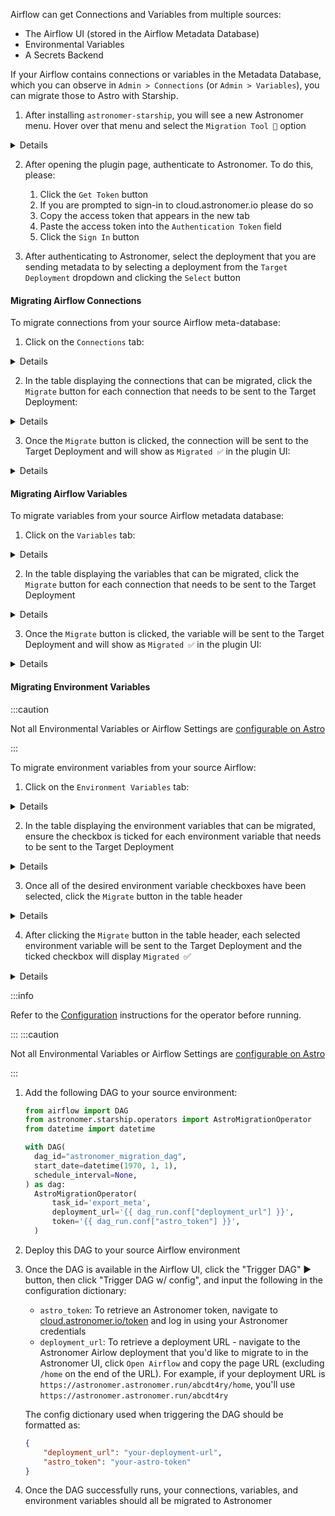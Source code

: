 
Airflow can get Connections and Variables from multiple sources:

- The Airflow UI (stored in the Airflow Metadata Database)
- Environmental Variables
- A Secrets Backend

If your Airflow contains connections or variables in the Metadata Database, which you can observe in `Admin > Connections` (or `Admin > Variables`), you can
migrate those to Astro with Starship.

<Tabs>
<TabItem value="plugin" label="Starship Plugin" default>

1. After installing `astronomer-starship`, you will see a new Astronomer menu. Hover over that menu and select the `Migration Tool 🚀` option
<details>
    <img src="https://github.com/astronomer/starship/raw/master/astronomer-starship/images/menu-item.png"></img>
</details>

2. After opening the plugin page, authenticate to Astronomer. To do this, please:
    1. Click the `Get Token` button
    2. If you are prompted to sign-in to cloud.astronomer.io please do so
    3. Copy the access token that appears in the new tab
    4. Paste the access token into the `Authentication Token` field
    5. Click the `Sign In` button

3. After authenticating to Astronomer, select the deployment that you are sending metadata to by selecting a deployment from the `Target Deployment` dropdown and clicking the `Select` button


#### Migrating Airflow Connections

To migrate connections from your source Airflow meta-database:

1. Click on the `Connections` tab:
<details>
    <img src="https://github.com/astronomer/starship/raw/master/astronomer-starship/images/connections-tab.png"></img>
</details>

2. In the table displaying the connections that can be migrated, click the `Migrate` button for each connection that needs to be sent to the Target Deployment:
<details>
    <img src="https://github.com/astronomer/starship/raw/master/astronomer-starship/images/connections-migrate.png"></img>
</details>

3. Once the `Migrate` button is clicked, the connection will be sent to the Target Deployment and will show as `Migrated ✅` in the plugin UI:
<details>
    <img src="https://github.com/astronomer/starship/raw/master/astronomer-starship/images/connections-migrate-complete.png"></img>
</details>

#### Migrating Airflow Variables

To migrate variables from your source Airflow metadata database:

1. Click on the `Variables` tab:
<details>
    <img src="https://github.com/astronomer/starship/raw/master/astronomer-starship/images/variables-tab.png"></img>
</details>

2. In the table displaying the variables that can be migrated, click the `Migrate` button for each connection that needs to be sent to the Target Deployment
<details>
    <img src="https://github.com/astronomer/starship/raw/master/astronomer-starship/images/variables-migrate.png"></img>
</details>

3. Once the `Migrate` button is clicked, the variable will be sent to the Target Deployment and will show as `Migrated ✅` in the plugin UI:
<details>
    <img src="https://github.com/astronomer/starship/raw/master/astronomer-starship/images/variables-migrate-complete.png"></img>
</details>

#### Migrating Environment Variables

:::caution

Not all Environmental Variables or Airflow Settings are [configurable on Astro](https://docs.astronomer.io/astro/platform-variables)

:::

To migrate environment variables from your source Airflow:

1. Click on the `Environment Variables` tab:
<details>
    <img src="https://github.com/astronomer/starship/raw/master/astronomer-starship/images/env-tab.png"></img>
</details>

2. In the table displaying the environment variables that can be migrated, ensure the checkbox is ticked for each environment variable that needs to be sent to the Target Deployment
<details>
    <img src="https://github.com/astronomer/starship/raw/master/astronomer-starship/images/env-migrate.png"></img>
</details>

3. Once all of the desired environment variable checkboxes have been selected, click the `Migrate` button in the table header
<details>
    <img src="https://github.com/astronomer/starship/raw/master/astronomer-starship/images/env-migrate-button.png"></img>
</details>

4. After clicking the `Migrate` button in the table header, each selected environment variable will be sent to the Target Deployment and the ticked checkbox will display `Migrated `✅
<details>
    <img src="https://github.com/astronomer/starship/raw/master/astronomer-starship/images/env-migrate-complete.png"></img>
</details>

</TabItem>
<TabItem value="operator" label="Starship Operator">

:::info

Refer to the [Configuration](https://github.com/astronomer/starship/tree/master/astronomer-starship-provider#configuration) instructions for the operator before running.

:::
:::caution

Not all Environmental Variables or Airflow Settings are [configurable on Astro](https://docs.astronomer.io/astro/platform-variables)

:::

1. Add the following DAG to your source environment:
    ```python
    from airflow import DAG
    from astronomer.starship.operators import AstroMigrationOperator
    from datetime import datetime

    with DAG(
      dag_id="astronomer_migration_dag",
      start_date=datetime(1970, 1, 1),
      schedule_interval=None,
    ) as dag:
      AstroMigrationOperator(
          task_id='export_meta',
          deployment_url='{{ dag_run.conf["deployment_url"] }}',
          token='{{ dag_run.conf["astro_token"] }}',
      )
    ```
2. Deploy this DAG to your source Airflow environment
3. Once the DAG is available in the Airflow UI, click the "Trigger DAG" ▶️ button, then click "Trigger DAG w/ config", and input the following in the configuration dictionary:

    - `astro_token`:  To retrieve an Astronomer token, navigate to [cloud.astronomer.io/token](https://cloud.astronomer.io/token) and log in using your Astronomer credentials
    - `deployment_url`: To retrieve a deployment URL - navigate to the Astronomer Airlow deployment that you'd like to migrate to in the Astronomer UI, click `Open Airflow` and copy the page URL (excluding `/home` on the end of the URL). For example, if your deployment URL is `https://astronomer.astronomer.run/abcdt4ry/home`, you'll use `https://astronomer.astronomer.run/abcdt4ry`

    The config dictionary used when triggering the DAG should be formatted as:
    ```json
    {
        "deployment_url": "your-deployment-url",
        "astro_token": "your-astro-token"
    }
    ```
4. Once the DAG successfully runs, your connections, variables, and environment variables should all be migrated to Astronomer

</TabItem>
</Tabs>